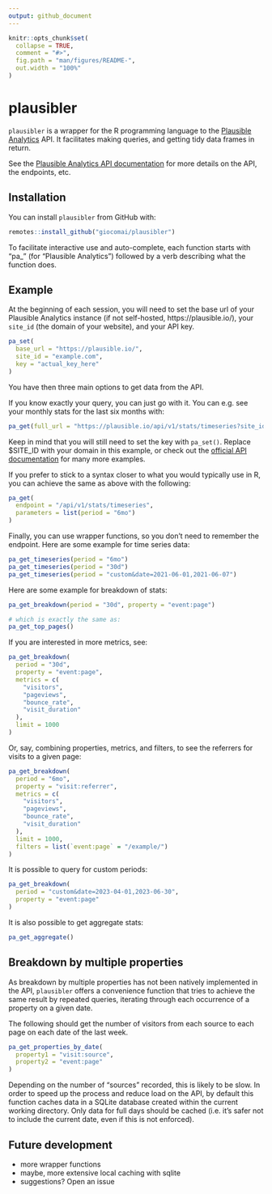 ```yaml
---
output: github_document
---
```


<!-- README.md is generated from README.Rmd. Please edit that file -->

```r
knitr::opts_chunk$set(
  collapse = TRUE,
  comment = "#>",
  fig.path = "man/figures/README-",
  out.width = "100%"
)
```

# plausibler

<!-- badges: start -->
<!-- badges: end -->

`plausibler` is a wrapper for the R programming language to the [Plausible Analytics](https://plausible.io/) API. It facilitates making queries, and getting tidy data frames in return.

See the [Plausible Analytics API documentation](https://plausible.io/docs/stats-api) for more details on the API, the endpoints, etc.

## Installation

You can install `plausibler` from GitHub with:

``` r
remotes::install_github("giocomai/plausibler")
```

To facilitate interactive use and auto-complete, each function starts with "pa_" (for "Plausible Analytics") followed by a verb describing what the function does.

## Example

At the beginning of each session, you will need to set the base url of your Plausible Analytics instance (if not self-hosted, https://plausible.io/), your `site_id` (the domain of your website), and your API key. 

```r
pa_set(
  base_url = "https://plausible.io/",
  site_id = "example.com",
  key = "actual_key_here"
)
```


You have then three main options to get data from the API. 

If you know exactly your query, you can just go with it. You can e.g. see your monthly stats for the last six months with:

```r
pa_get(full_url = "https://plausible.io/api/v1/stats/timeseries?site_id=$SITE_ID&period=6mo")
```

Keep in mind that you will still need to set the key with `pa_set()`. Replace $SITE_ID with your domain in this example, or check out the [official API documentation](https://plausible.io/docs/stats-api) for many more examples.

If you prefer to stick to a syntax closer to what you would typically use in R, you can achieve the same as above with the following:

```r
pa_get(
  endpoint = "/api/v1/stats/timeseries",
  parameters = list(period = "6mo")
)
```

Finally, you can use wrapper functions, so you don't need to remember the endpoint. Here are some example for time series data:

```r
pa_get_timeseries(period = "6mo")
pa_get_timeseries(period = "30d")
pa_get_timeseries(period = "custom&date=2021-06-01,2021-06-07")
```

Here are some example for breakdown of stats:

```r
pa_get_breakdown(period = "30d", property = "event:page")

# which is exactly the same as:
pa_get_top_pages()
```

If you are interested in more metrics, see:

```r
pa_get_breakdown(
  period = "30d",
  property = "event:page",
  metrics = c(
    "visitors",
    "pageviews",
    "bounce_rate",
    "visit_duration"
  ),
  limit = 1000
)
```

Or, say, combining properties, metrics, and filters, to see the referrers for visits to a given page:

```r
pa_get_breakdown(
  period = "6mo",
  property = "visit:referrer",
  metrics = c(
    "visitors",
    "pageviews",
    "bounce_rate",
    "visit_duration"
  ),
  limit = 1000,
  filters = list(`event:page` = "/example/")
)
```

It is possible to query for custom periods:

```r
pa_get_breakdown(
  period = "custom&date=2023-04-01,2023-06-30",
  property = "event:page"
)
```


It is also possible to get aggregate stats:

```r
pa_get_aggregate()
```

## Breakdown by multiple properties

As breakdown by multiple properties has not been natively implemented in the API, `plausibler` offers a convenience function that tries to achieve the same result by repeated queries, iterating through each occurrence of a property on a given date. 

The following should get the number of visitors from each source to each page on each date of the last week. 

```r
pa_get_properties_by_date(
  property1 = "visit:source",
  property2 = "event:page"
)
```

Depending on the number of "sources" recorded, this is likely to be slow. In order to speed up the process and reduce load on the API, by default this function caches data in a SQLite database created within the current working directory. Only data for full days should be cached (i.e. it's safer not to include the current date, even if this is not enforced).

## Future development

- more wrapper functions
- maybe, more extensive local caching with sqlite
- suggestions? Open an issue
